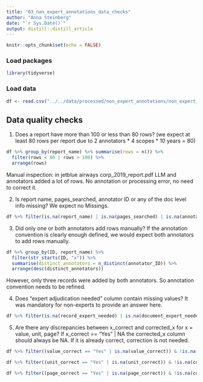 ```yaml
---
title: "03_non_expert_annotations_data_checks"
author: "Anna Steinberg"
date: "`r Sys.Date()`"
output: distill::distill_article
---
```


```r
knitr::opts_chunk$set(echo = FALSE)
```

### Load packages

```r
library(tidyverse)
```


### Load data
```r
df <- read.csv("../../data/processed/non_expert_annotations/non_expert_annotations_cleaned.csv")
```

## Data quality checks

1.  Does a report have more than 100 or less than 80 rows? (we expect at least 80 rows per report due to 2 annotators * 4 scopes * 10 years = 80)

```r
df %>% group_by(report_name) %>% summarise(rows = n()) %>%
  filter(rows < 80 | rows > 100) %>%
  arrange(rows)
```

Manual inspection: in jetblue airways corp_2019_report.pdf LLM and annotators added a lot of rows. No annotation or processing error, no need to correct it.

2.  Is report name, pages_searched, annotator ID or any of the doc level info missing? We expect no Missings.

```r
df %>% filter(is.na(report_name) | is.na(pages_searched) | is.na(annotator_ID))
```

3.  Did only one or both annotators add rows manually? If the annotation convention is clearly enough defined, we would expect both annotators to add rows manually. 

```r
df %>% group_by(ID, report_name) %>% 
  filter(str_starts(ID, "x")) %>%
  summarise(distinct_annotators = n_distinct(annotator_ID)) %>%
  arrange(desc(distinct_annotators))
```
However, only three records were added by both annotators. So annotation convention needs to be refined.

4.  Does "expert adjudication needed" column contain missing values? It was mandatory for non-experts to provide an answer here. 

```r
df %>% filter(is.na(record_expert_needed) | is.na(document_expert_needed)) %>% group_by(annotator_ID) %>% summarise(nrows = n())
```

5.  Are there any discrepancies between x_correct and corrected_x for x = value, unit, page? If x_correct == "Yes" | NA the corrected_x column should always be NA. If it is already correct, correction is not needed.

```r
df %>% filter((value_correct == "Yes" | is.na(value_correct)) & !is.na(corrected_value))
```

```r
df %>% filter((unit_correct == "Yes" | is.na(unit_correct)) & !is.na(corrected_unit))
```

```r
df %>% filter((page_correct == "Yes" | is.na(page_correct)) & !is.na(corrected_page))
```
